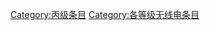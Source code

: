{{catmore1|[[WikiProject:无线电|WikiProject:无线电]]}}
{{Articles by Quality|topic=无线电|project=无线电|format=toc}}
{{emptycat}}

[[Category:丙级条目|Category:丙级条目]]
[[Category:各等级无线电条目|Category:各等级无线电条目]]
